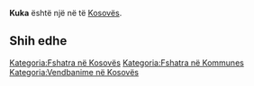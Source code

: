 {{Fshat në Kosovës
 | Emri                = Kuka
| srp_N_name = Kuka
| srp_N_FULL_NAME_RO = Kuka
| srp_N_FULL_NAME_ND_RO = Kuka
| srp_N_SORT_NAME_RG = KUKA
| srp_N_FULL_NAME_RG = Kuka
| srp_N_FULL_NAME_ND_RG = Kuka

 | Emri (Rasa dhanore) = 
 | Figura              = 
 | Shteti              = Kosovo
 | Komuna              = 
 | Kodi postar         = 
 | Sipërfaqja          = 

 | Popullsia           = 

 | Regj. i popullsisë  = 
 | Dend. e popullsisë  = 
 | Faqja zyrtare       = 
 <!--- Koordinatat ----> 
 | Gjerësia            = 42.770556
 | Gjatësia            = 20.886111
 | Lartësia            = 
}}
'''Kuka''' është një [[]] në [[]] të [[Kosovës]].

<!-- == Gjeografia == -->
<!-- == Historia == -->
<!-- == Demografia == -->
== Shih edhe ==
{{Komuna }}
{{Kosovo-Administrata-Cung}}

[[Kategoria:Fshatra në Kosovës]]
[[Kategoria:Fshatra në Kommunes ]]
[[Kategoria:Vendbanime në Kosovës]]